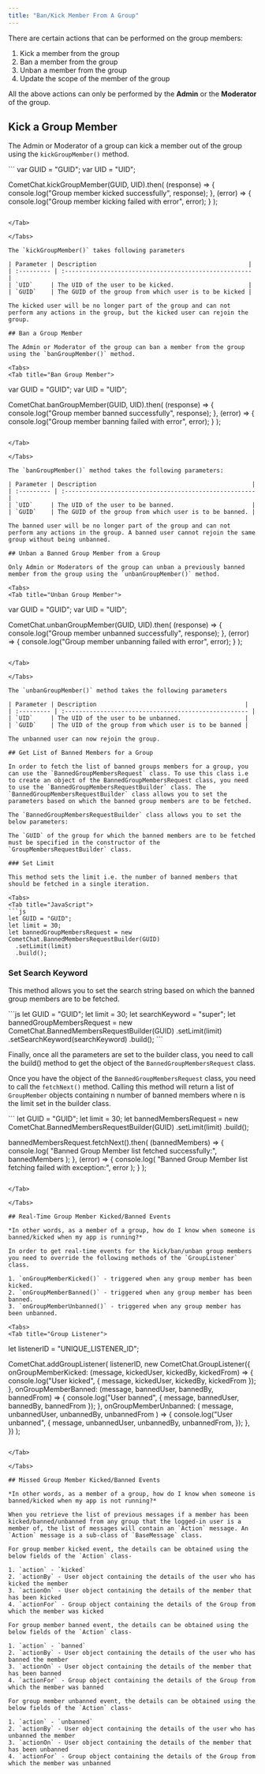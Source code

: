 ```yaml
---
title: "Ban/Kick Member From A Group"
---
```




There are certain actions that can be performed on the group members:

1. Kick a member from the group
2. Ban a member from the group
3. Unban a member from the group
4. Update the scope of the member of the group

All the above actions can only be performed by the **Admin** or the **Moderator** of the group.

## Kick a Group Member

The Admin or Moderator of a group can kick a member out of the group using the `kickGroupMember()` method.

<Tabs>
<Tab title="Kick Group Member">
```
var GUID = "GUID";
var UID = "UID";

CometChat.kickGroupMember(GUID, UID).then(
  (response) => {
    console.log("Group member kicked successfully", response);
  },
  (error) => {
    console.log("Group member kicking failed with error", error);
  }
);
```

</Tab>

</Tabs>

The `kickGroupMember()` takes following parameters

| Parameter | Description                                           |
| :--------- | :----------------------------------------------------- |
| `UID`     | The UID of the user to be kicked.                     |
| `GUID`    | The GUID of the group from which user is to be kicked |

The kicked user will be no longer part of the group and can not perform any actions in the group, but the kicked user can rejoin the group.

## Ban a Group Member

The Admin or Moderator of the group can ban a member from the group using the `banGroupMember()` method.

<Tabs>
<Tab title="Ban Group Member">
```
var GUID = "GUID";
var UID = "UID";

CometChat.banGroupMember(GUID, UID).then(
  (response) => {
    console.log("Group member banned successfully", response);
  },
  (error) => {
    console.log("Group member banning failed with error", error);
  }
);
```

</Tab>

</Tabs>

The `banGroupMember()` method takes the following parameters:

| Parameter | Description                                            |
| :--------- | :------------------------------------------------------ |
| `UID`     | The UID of the user to be banned.                      |
| `GUID`    | The GUID of the group from which user is to be banned. |

The banned user will be no longer part of the group and can not perform any actions in the group. A banned user cannot rejoin the same group without being unbanned.

## Unban a Banned Group Member from a Group

Only Admin or Moderators of the group can unban a previously banned member from the group using the `unbanGroupMember()` method.

<Tabs>
<Tab title="Unban Group Member">
```
var GUID = "GUID";
var UID = "UID";

CometChat.unbanGroupMember(GUID, UID).then(
  (response) => {
    console.log("Group member unbanned successfully", response);
  },
  (error) => {
    console.log("Group member unbanning failed with error", error);
  }
);
```

</Tab>

</Tabs>

The `unbanGroupMember()` method takes the following parameters

| Parameter | Description                                          |
| :--------- | :---------------------------------------------------- |
| `UID`     | The UID of the user to be unbanned.                  |
| `GUID`    | The UID of the group from which user is to be banned |

The unbanned user can now rejoin the group.

## Get List of Banned Members for a Group

In order to fetch the list of banned groups members for a group, you can use the `BannedGroupMembersRequest` class. To use this class i.e to create an object of the BannedGroupMembersRequest class, you need to use the `BannedGroupMembersRequestBuilder` class. The `BannedGroupMembersRequestBuilder` class allows you to set the parameters based on which the banned group members are to be fetched.

The `BannedGroupMembersRequestBuilder` class allows you to set the below parameters:

The `GUID` of the group for which the banned members are to be fetched must be specified in the constructor of the `GroupMembersRequestBuilder` class.

### Set Limit

This method sets the limit i.e. the number of banned members that should be fetched in a single iteration.

<Tabs>
<Tab title="JavaScript">
```js
let GUID = "GUID";
let limit = 30;
let bannedGroupMembersRequest = new CometChat.BannedMembersRequestBuilder(GUID)
  .setLimit(limit)
  .build();
```

</Tab>

</Tabs>

### Set Search Keyword

This method allows you to set the search string based on which the banned group members are to be fetched.

<Tabs>
<Tab title="JavaScript">
```js
let GUID = "GUID";
let limit = 30;
let searchKeyword = "super";
let bannedGroupMembersRequest = new CometChat.BannedMembersRequestBuilder(GUID)
  .setLimit(limit)
  .setSearchKeyword(searchKeyword)
  .build();
```

</Tab>

</Tabs>

Finally, once all the parameters are set to the builder class, you need to call the build() method to get the object of the `BannedGroupMembersRequest` class.

Once you have the object of the `BannedGroupMembersRequest` class, you need to call the `fetchNext()` method. Calling this method will return a list of `GroupMember` objects containing n number of banned members where n is the limit set in the builder class.

<Tabs>
<Tab title="Banned Group Members Request">
```
let GUID = "GUID";
let limit = 30;
let bannedMembersRequest = new CometChat.BannedMembersRequestBuilder(GUID)
  .setLimit(limit)
  .build();

bannedMembersRequest.fetchNext().then(
  (bannedMembers) => {
    console.log(
      "Banned Group Member list fetched successfully:",
      bannedMembers
    );
  },
  (error) => {
    console.log(
      "Banned Group Member list fetching failed with exception:",
      error
    );
  }
);
```

</Tab>

</Tabs>

## Real-Time Group Member Kicked/Banned Events

*In other words, as a member of a group, how do I know when someone is banned/kicked when my app is running?*

In order to get real-time events for the kick/ban/unban group members you need to override the following methods of the `GroupListener` class.

1. `onGroupMemberKicked()` - triggered when any group member has been kicked.
2. `onGroupMemberBanned()` - triggered when any group member has been banned.
3. `onGroupMemberUnbanned()` - triggered when any group member has been unbanned.

<Tabs>
<Tab title="Group Listener">
```
let listenerID = "UNIQUE_LISTENER_ID";

CometChat.addGroupListener(
  listenerID,
  new CometChat.GroupListener({
    onGroupMemberKicked: (message, kickedUser, kickedBy, kickedFrom) => {
      console.log("User kicked", { message, kickedUser, kickedBy, kickedFrom });
    },
    onGroupMemberBanned: (message, bannedUser, bannedBy, bannedFrom) => {
      console.log("User banned", { message, bannedUser, bannedBy, bannedFrom });
    },
    onGroupMemberUnbanned: (
      message,
      unbannedUser,
      unbannedBy,
      unbannedFrom
    ) => {
      console.log("User unbanned", {
        message,
        unbannedUser,
        unbannedBy,
        unbannedFrom,
      });
    },
  })
);
```

</Tab>

</Tabs>

## Missed Group Member Kicked/Banned Events

*In other words, as a member of a group, how do I know when someone is banned/kicked when my app is not running?*

When you retrieve the list of previous messages if a member has been kicked/banned/unbanned from any group that the logged-in user is a member of, the list of messages will contain an `Action` message. An `Action` message is a sub-class of `BaseMessage` class.

For group member kicked event, the details can be obtained using the below fields of the `Action` class-

1. `action` - `kicked`
2. `actionBy` - User object containing the details of the user who has kicked the member
3. `actionOn` - User object containing the details of the member that has been kicked
4. `actionFor` - Group object containing the details of the Group from which the member was kicked

For group member banned event, the details can be obtained using the below fields of the `Action` class-

1. `action` - `banned`
2. `actionBy` - User object containing the details of the user who has banned the member
3. `actionOn` - User object containing the details of the member that has been banned
4. `actionFor` - Group object containing the details of the Group from which the member was banned

For group member unbanned event, the details can be obtained using the below fields of the `Action` class-

1. `action` - `unbanned`
2. `actionBy` - User object containing the details of the user who has unbanned the member
3. `actionOn` - User object containing the details of the member that has been unbanned
4. `actionFor` - Group object containing the details of the Group from which the member was unbanned
